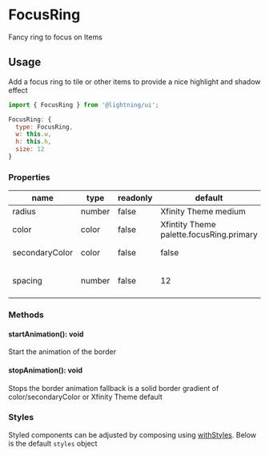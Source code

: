 
# FocusRing

Fancy ring to focus on Items

## Usage

Add a focus ring to tile or other items to provide a nice highlight
and shadow effect

```js
import { FocusRing } from '@lightning/ui';

FocusRing: {
  type: FocusRing,
  w: this.w,
  h: this.h,
  size: 12
}
```

<Canvas>
  <Story id="focusring--basic" />
</Canvas>

### Properties

name|type|readonly|default|description
--|--|--|--|--
radius|number|false|Xfinity Theme medium|set radius of corners
color|color|false|Xfintity Theme palette.focusRing.primary|main color of focus ring (.96 alpha)
secondaryColor|color|false|false|Xfintity Theme palette.focusRing.secondary|secondary color of focus ring (.08 alpha)
spacing|number|false|12|sets the amount to increase the focus ring by from the initial component size

### Methods

#### startAnimation(): void

Start the animation of the border

#### stopAnimation(): void

Stops the border animation fallback is a solid border gradient of color/secondaryColor or Xfinity Theme default

### Styles

Styled components can be adjusted by composing using [withStyles](?path=/docs/mixins-withstyles--basic). Below is the default `styles` object

<Theme theme={FocusRing.styles} />
